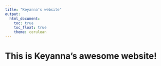 ```yaml
---
title: "Keyanna's website"
output: 
  html_document:
    toc: true
    toc_float: true
    theme: cerulean
---
```


# This is Keyanna's awesome website!







